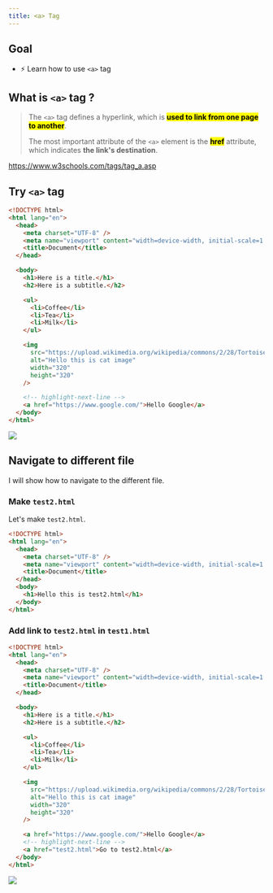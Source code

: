 ```yaml
---
title: <a> Tag
---
```


## Goal

- ⚡ Learn how to use `<a>` tag

## What is `<a>` tag ?

> The `<a>` tag defines a hyperlink, which is <mark>**used to link from one page to another**</mark>.
>
> The most important attribute of the `<a>` element is the <mark>**href**</mark> attribute, which indicates **the link's destination**.

https://www.w3schools.com/tags/tag_a.asp

## Try `<a>` tag

```html title="test1.html"
<!DOCTYPE html>
<html lang="en">
  <head>
    <meta charset="UTF-8" />
    <meta name="viewport" content="width=device-width, initial-scale=1.0" />
    <title>Document</title>
  </head>

  <body>
    <h1>Here is a title.</h1>
    <h2>Here is a subtitle.</h2>

    <ul>
      <li>Coffee</li>
      <li>Tea</li>
      <li>Milk</li>
    </ul>

    <img
      src="https://upload.wikimedia.org/wikipedia/commons/2/28/Tortoiseshell_she-cat.JPG"
      alt="Hello this is cat image"
      width="320"
      height="320"
    />

    <!-- highlight-next-line -->
    <a href="https://www.google.com/">Hello Google</a>
  </body>
</html>
```

![](https://coderhackers-1304676641.cos.ap-tokyo.myqcloud.com/docs/img/20200507_224112.gif)

## Navigate to different file

I will show how to navigate to the different file.

### Make `test2.html`

Let's make `test2.html`.

```html title="html-test/test2.html"
<!DOCTYPE html>
<html lang="en">
  <head>
    <meta charset="UTF-8" />
    <meta name="viewport" content="width=device-width, initial-scale=1.0" />
    <title>Document</title>
  </head>
  <body>
    <h1>Hello this is test2.html</h1>
  </body>
</html>
```

### Add link to `test2.html` in `test1.html`

```html title="test1.html"
<!DOCTYPE html>
<html lang="en">
  <head>
    <meta charset="UTF-8" />
    <meta name="viewport" content="width=device-width, initial-scale=1.0" />
    <title>Document</title>
  </head>

  <body>
    <h1>Here is a title.</h1>
    <h2>Here is a subtitle.</h2>

    <ul>
      <li>Coffee</li>
      <li>Tea</li>
      <li>Milk</li>
    </ul>

    <img
      src="https://upload.wikimedia.org/wikipedia/commons/2/28/Tortoiseshell_she-cat.JPG"
      alt="Hello this is cat image"
      width="320"
      height="320"
    />

    <a href="https://www.google.com/">Hello Google</a>
    <!-- highlight-next-line -->
    <a href="test2.html">Go to test2.html</a>
  </body>
</html>
```

![](https://coderhackers-1304676641.cos.ap-tokyo.myqcloud.com/docs/img/20200507_224542.gif)

<!-- ## Try absolute Path

Instead of this code

```html title="Relative Path"
<a href="test2.html">Go to test2.html</a>
```

The below code also works.

```html title="Abosolute Path"
<a href="file:///C:/Users/kohheepeace/Desktop/html-test/test2.html">
  Go to test2.html
</a>
```

In the next step, let's check the difference of `relative path` and `absolute path`. -->
